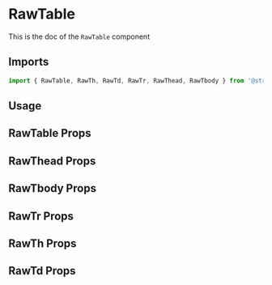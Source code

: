 

<Meta of={RawTableStories} />

# RawTable

This is the doc of the `RawTable` component

<ViewSource path="components/RawTable" />

## Imports

```js
import { RawTable, RawTh, RawTd, RawTr, RawThead, RawTbody } from '@strapi/design-system';
```

## Usage

<Canvas of={RawTableStories.Base} />

<Canvas of={RawTableStories.Simple} />

<Canvas of={RawTableStories.Aria} />

## RawTable Props

<ArgTypes of={RawTable} />

## RawThead Props

<ArgTypes of={RawThead} />

## RawTbody Props

<ArgTypes of={RawTbody} />

## RawTr Props

<ArgTypes of={RawTr} />

## RawTh Props

## RawTd Props

<ArgTypes of={RawTd} />
